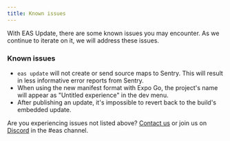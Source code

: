 ```yaml
---
title: Known issues
---
```


With EAS Update, there are some known issues you may encounter. As we continue to iterate on it, we will address these issues.

### Known issues

- `eas update` will not create or send source maps to Sentry. This will result in less informative error reports from Sentry.
- When using the new manifest format with Expo Go, the project's name will appear as "Untitled experience" in the dev menu.
- After publishing an update, it's impossible to revert back to the build's embedded update.

Are you experiencing issues not listed above? [Contact us](https://expo.dev/contact) or join us on [Discord](https://chat.expo.dev/) in the #eas channel.
